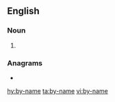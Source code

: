 ==English==

===Noun===
{{en-noun}}

# {{alternative spelling of|byname|lang=en}}

===Anagrams===
* {{l|en|baymen}}

[[hy:by-name]]
[[ta:by-name]]
[[vi:by-name]]